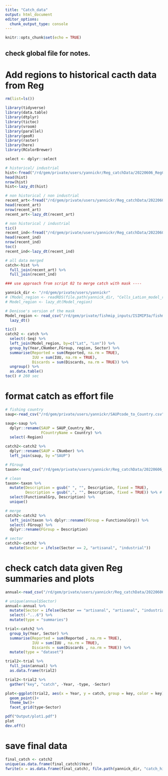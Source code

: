 ```yaml
---
title: "Catch_data"
output: html_document
editor_options: 
  chunk_output_type: console
---
```


```r
knitr::opts_chunk$set(echo = TRUE)
```

## check global file for notes. 

# Add regions to historical cacth data from Reg 

```r

rm(list=ls())

library(tidyverse)
library(data.table)
library(dtplyr)
library(tictoc)
library(vroom)
library(parallel)
library(geoR)
library(raster)
library(here)
library(RColorBrewer)

select <- dplyr::select

# historical/ industrial 
hist<-fread("/rd/gem/private/users/yannickr/Reg_catchData/20220606_RegCatchData/HistoricalIndCami.csv")
head(hist)
nrow(hist)
hist<-lazy_dt(hist)

# non historical / non industrial 
recent_art<-fread("/rd/gem/private/users/yannickr/Reg_catchData/20220606_RegCatchData/NonHistoricalNIndCami.csv")
head(recent_art)
nrow(recent_art)
recent_art<-lazy_dt(recent_art)

# non historical / industrial
tic()
recent_ind<-fread("/rd/gem/private/users/yannickr/Reg_catchData/20220606_RegCatchData/NonHistoricalIndCami_toCombine/NonHistoricalIndCami.csv")
head(recent_ind) 
nrow(recent_ind)
toc()
recent_ind<-lazy_dt(recent_ind)

# all data merged 
catch<-hist %>% 
  full_join(recent_art) %>% 
  full_join(recent_ind)

### use approach from script 02 to merge catch with mask ----

yannick_dir <- "/rd/gem/private/users/yannickr"
# (Model_region <- readRDS(file.path(yannick_dir, "Cells_LatLon_model_regions.rds")) %>% rename(Lon=lon, Lat = lat) %>% as.data.table())
# Model_region <- lazy_dt(Model_region)

# Denisse's version of the mask 
Model_region <- read_csv("/rd/gem/private/fishmip_inputs/ISIMIP3a/fishmip_regions/Masks_netcdf_csv/fishMIP_regional_05deg_ISIMIP3a.csv") %>% 
  lazy_dt()

tic()
catch2 <- catch %>%
  select(-Seq) %>% 
  left_join(Model_region, by=c("Lat", "Lon")) %>% 
  group_by(Year,CNumber,FGroup, region, Sector) %>%
  summarise(Reported = sum(Reported, na.rm = TRUE),
            IUU = sum(IUU, na.rm = TRUE),
            Discards = sum(Discards, na.rm = TRUE)) %>% 
  ungroup() %>% 
  as.data.table() 
toc() # 260 sec

```

# format catch as effort file  

```r

# fishing country 
saup<-read_csv("/rd/gem/private/users/yannickr/SAUPcode_to_Country.csv")

saup<-saup %>% 
  dplyr::rename(SAUP = SAUP_Country_Nbr,
                FCountryName = Country) %>% 
  select(-Region)

catch2<-catch2 %>% 
  dplyr::rename(SAUP = CNumber) %>% 
  left_join(saup, by ="SAUP")

# FGroup
taxon<-read_csv("/rd/gem/private/users/yannickr/Reg_catchData/20220606_RegCatchData/CodesRevisedJune2022_FGroup.csv")

# clean
taxon<-taxon %>% 
  mutate(Description = gsub(" ", "", Description, fixed = TRUE),
         Description = gsub(",", "", Description, fixed = TRUE)) %>% # remove white spaces 
  select(FunctionalGrp, Description) %>% 
  unique()

# merge 
catch2<-catch2 %>% 
  left_join(taxon %>% dplyr::rename(FGroup = FunctionalGrp)) %>% 
  select(-FGroup) %>% 
  dplyr::rename(FGroup = Description)

# sector
catch2<-catch2 %>% 
  mutate(Sector = ifelse(Sector == 2, "artisanal", "industrial"))

```

# check catch data given Reg summaries and plots

```r

annual<-read_csv("/rd/gem/private/users/yannickr/Reg_catchData/20220606_RegCatchData/CheckCatchTotalsCN.csv")

# unique(annual$Sector)
annual<-annual %>% 
  mutate(Sector = ifelse(Sector == "artisanal", "artisanal", "industrial")) %>% 
  select(-"...6") %>% 
  mutate(type = "summaries")

trial<-catch2 %>% 
  group_by(Year, Sector) %>% 
  summarise(Reported = sum(Reported , na.rm = TRUE),
            IUU = sum(IUU , na.rm = TRUE),
            Discards = sum(Discards , na.rm = TRUE)) %>% 
  mutate(type = "dataset")

trial2<-trial %>% 
  full_join(annual) %>% 
  as.data.frame(trial2)

trial2<-trial2 %>% 
  gather("key", "catch", -Year, -type, -Sector)

plot<-ggplot(trial2, aes(x = Year, y = catch, group = key, color = key)) + # color = Sector, group = Sector 
  geom_point()+
  theme_bw()+
  facet_grid(type~Sector)

pdf("Output/plot1.pdf")
plot
dev.off()

```

# save final data 

```r

final_catch <- catch2
unique(as.data.frame(final_catch)$Year)
fwrite(x = as.data.frame(final_catch), file.path(yannick_dir, "catch_histsoc_1869_2017_regional_models.csv"))

```
